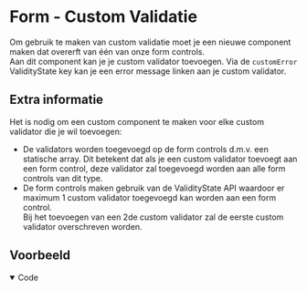 
<Meta of={customValidationStories} />

# Form - Custom Validatie

Om gebruik te maken van custom validatie moet je een nieuwe component maken dat overerft van één van onze form controls.<br/>
Aan dit component kan je je custom validator toevoegen. Via de `customError` ValidityState key kan je een error message linken aan je custom validator.

## Extra informatie

Het is nodig om een custom component te maken voor elke custom validator die je wil toevoegen:<br/>
- De validators worden toegevoegd op de form controls d.m.v. een statische array. Dit betekent dat als je een custom validator toevoegt aan een form control, deze validator zal toegevoegd worden aan alle form controls van dit type.<br/>
- De form controls maken gebruik van de ValidityState API waardoor er maximum 1 custom validator toegevoegd kan worden aan een form control.<br/>
Bij het toevoegen van een 2de custom validator zal de eerste custom validator overschreven worden.<br/>

## Voorbeeld

<Canvas of={customValidationStories.CustomValidation} sourceState='none' />

<details open>
    <summary>Code</summary>
    <Source code={customValidationSource} language="ts" dark={true} />
</details>
